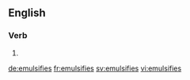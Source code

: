 ==English==

===Verb===
{{head|en}}

# {{en-third-person singular of|emulsify}}

[[de:emulsifies]]
[[fr:emulsifies]]
[[sv:emulsifies]]
[[vi:emulsifies]]